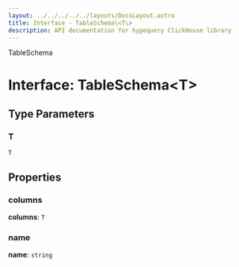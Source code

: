 ```yaml
---
layout: ../../../../../layouts/DocsLayout.astro
title: Interface - TableSchema\<T\>
description: API documentation for hypequery ClickHouse library
---
```


TableSchema

# Interface: TableSchema\<T\>

## Type Parameters

### T

`T`

## Properties

### columns

**columns**: `T`

### name

**name**: `string`

